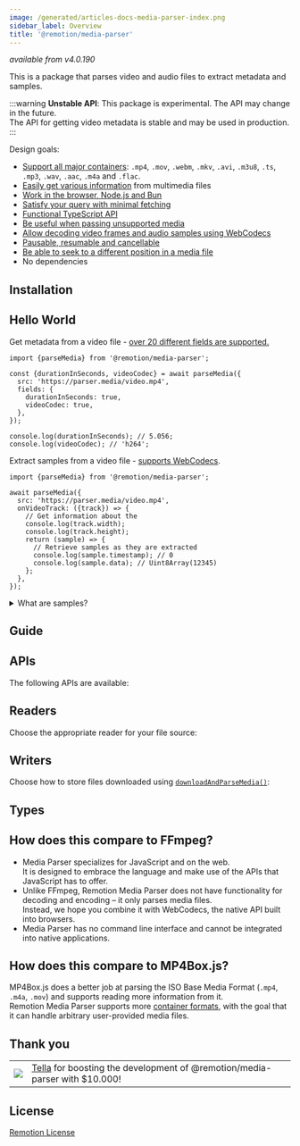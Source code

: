 ```yaml
---
image: /generated/articles-docs-media-parser-index.png
sidebar_label: Overview
title: '@remotion/media-parser'
---
```



_available from v4.0.190_

This is a package that parses video and audio files to extract metadata and samples.

:::warning
**Unstable API**: This package is experimental. The API may change in the future.  
The API for getting video metadata is stable and may be used in production.
:::

Design goals:

- [Support all major containers](/docs/media-parser/format-support): `.mp4`, `.mov`, `.webm`, `.mkv`, `.avi`, `.m3u8`, `.ts`, `.mp3`, `.wav`, `.aac`, `.m4a` and `.flac`.
- [Easily get various information](/docs/media-parser/fields) from multimedia files
- [Work in the browser, Node.js and Bun](/docs/media-parser/runtime-support)
- [Satisfy your query with minimal fetching](/docs/media-parser/fast-and-slow)
- [Functional TypeScript API](/docs/media-parser/parse-media)
- [Be useful when passing unsupported media](/docs/media-parser/foreign-file-types)
- [Allow decoding video frames and audio samples using WebCodecs](/docs/media-parser/webcodecs)
- [Pausable, resumable and cancellable](/docs/media-parser/pause-resume-abort)
- [Be able to seek to a different position in a media file](/docs/media-parser/seeking)
- No dependencies

## Installation

<Installation pkg="@remotion/media-parser" />

## Hello World

Get metadata from a video file - [over 20 different fields are supported.](/docs/media-parser/fields)

```tsx twoslash title="Get the duration and codec of a video"
import {parseMedia} from '@remotion/media-parser';

const {durationInSeconds, videoCodec} = await parseMedia({
  src: 'https://parser.media/video.mp4',
  fields: {
    durationInSeconds: true,
    videoCodec: true,
  },
});

console.log(durationInSeconds); // 5.056;
console.log(videoCodec); // 'h264';
```

Extract samples from a video file - [supports WebCodecs](/docs/media-parser/webcodecs).

```tsx twoslash title="Extract samples from a video"
import {parseMedia} from '@remotion/media-parser';

await parseMedia({
  src: 'https://parser.media/video.mp4',
  onVideoTrack: ({track}) => {
    // Get information about the
    console.log(track.width);
    console.log(track.height);
    return (sample) => {
      // Retrieve samples as they are extracted
      console.log(sample.timestamp); // 0
      console.log(sample.data); // Uint8Array(12345)
    };
  },
});
```

<details>
<summary>What are samples?</summary>

Samples contain audio or video data - but they are compressed using codecs like AAC for audio or H.264 for video.  
You can turn audio samples into a waveform and video samples into images by decoding them.

</details>

## Guide

<MediaParserGuideTableOfContents />

## APIs

The following APIs are available:

<TableOfContents />

## Readers

Choose the appropriate reader for your file source:

<ReadersTableOfContents />

## Writers

Choose how to store files downloaded using [`downloadAndParseMedia()`](/docs/media-parser/download-and-parse-media):

<WritersTableOfContents />

## Types

<TypesTableOfContents />

## How does this compare to FFmpeg?

- Media Parser specializes for JavaScript and on the web.  
  It is designed to embrace the language and make use of the APIs that JavaScript has to offer.
- Unlike FFmpeg, Remotion Media Parser does not have functionality for decoding and encoding – it only parses media files.  
  Instead, we hope you combine it with WebCodecs, the native API built into browsers.
- Media Parser has no command line interface and cannot be integrated into native applications.

## How does this compare to MP4Box.js?

MP4Box.js does a better job at parsing the ISO Base Media Format (`.mp4`, `.m4a`, `.mov`) and supports reading more information from it.  
Remotion Media Parser supports more [container formats](/docs/media-parser/format-support), with the goal that it can handle arbitrary user-provided media files.

## Thank you

<table>
  <tr>
    <td>
      <img style={{width: 100}} src="https://remotion-assets.s3.eu-central-1.amazonaws.com/tellahq_logo.jpeg" />
    </td>
    <td>
      <a href="https://tella.com">Tella</a> for boosting the development of @remotion/media-parser with $10.000!
    </td>
  </tr>
</table>

## License

[Remotion License](https://remotion.dev/license)
